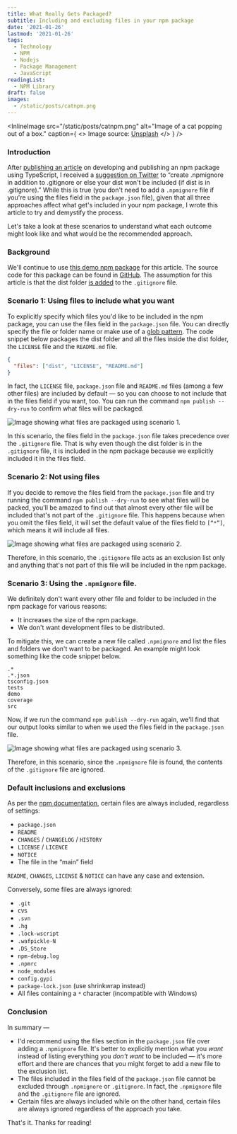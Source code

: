 ```yaml
---
title: What Really Gets Packaged?
subtitle: Including and excluding files in your npm package
date: '2021-01-26'
lastmod: '2021-01-26'
tags:
  - Technology
  - NPM
  - Nodejs
  - Package Management
  - JavaScript
readingList:
  - NPM Library
draft: false
images:
  - /static/posts/catnpm.png
---
```


<InlineImage
  src="/static/posts/catnpm.png"
  alt="Image of a cat popping out of a box."
  caption={
    <>
      Image source: <a href="https://unsplash.com/photos/GOiAKzoD12I">Unsplash</a>
    </>
  }
/>

### Introduction

After [publishing an article](https://codeburst.io/developing-and-publishing-a-typescript-npm-package-d9fc643d4229) on developing and publishing an npm package using TypeScript, I received a [suggestion on Twitter](https://twitter.com/rezonant/status/1352033120959168512) to “create .npmignore in addition to .gitignore or else your dist won't be included (if dist is in .gitignore).” While this is true (you don't need to add a `.npmignore` file if you're using the files field in the `package.json` file), given that all three approaches affect what get's included in your npm package, I wrote this article to try and demystify the process.

Let's take a look at these scenarios to understand what each outcome might look like and what would be the recommended approach.

### Background

We'll continue to use [this demo npm package](http://npmjs.com/package/add-demo-npm) for this article. The source code for this package can be found in [GitHub](https://github.com/ClydeDz/add-demo-npm). The assumption for this article is that the dist folder [is added](https://github.com/ClydeDz/add-demo-npm/blob/main/.gitignore#L83) to the `.gitignore` file.

### Scenario 1: Using files to include what you want

To explicitly specify which files you'd like to be included in the npm package, you can use the files field in the `package.json` file. You can directly specify the file or folder name or make use of a [glob pattern](https://en.wikipedia.org/wiki/Glob_%28programming%29). The code snippet below packages the dist folder and all the files inside the dist folder, the `LICENSE` file and the `README.md` file.

```json
{
  "files": ["dist", "LICENSE", "README.md"]
}
```

In fact, the `LICENSE` file, `package.json` file and `README.md` files (among a few other files) are included by default — so you can choose to not include that in the files field if you want, too. You can run the command `npm publish --dry-run` to confirm what files will be packaged.

![Image showing what files are packaged using scenario 1.](/static/posts/1_YaFPrEbiPyJNdVpWy5aJ9Q.png)

In this scenario, the files field in the `package.json` file takes precedence over the `.gitignore` file. That is why even though the dist folder is in the `.gitignore` file, it is included in the npm package because we explicitly included it in the files field.

### Scenario 2: Not using files

If you decide to remove the files field from the `package.json` file and try running the command `npm publish --dry-run` to see what files will be packed, you'll be amazed to find out that almost every other file will be included that's not part of the `.gitignore` file. This happens because when you omit the files field, it will set the default value of the files field to `[“*”]`, which means it will include all files.

![Image showing what files are packaged using scenario 2.](/static/posts/1_cSZ8W5jiReoIQmH8bgiG3Q.png)

Therefore, in this scenario, the `.gitignore` file acts as an exclusion list only and anything that's not part of this file will be included in the npm package.

### Scenario 3: Using the `.npmignore` file.

We definitely don't want every other file and folder to be included in the npm package for various reasons:

- It increases the size of the npm package.
- We don't want development files to be distributed.

To mitigate this, we can create a new file called `.npmignore` and list the files and folders we don't want to be packaged. An example might look something like the code snippet below.

```.npmignore
.*
.*.json
tsconfig.json
tests
demo
coverage
src
```

Now, if we run the command `npm publish --dry-run` again, we'll find that our output looks similar to when we used the files field in the `package.json` file.

![Image showing what files are packaged using scenario 3.](/static/posts/1_qV2q1P1BQJxJBAvM_LPtuQ.png)

Therefore, in this scenario, since the `.npmignore` file is found, the contents of the `.gitignore` file are ignored.

### Default inclusions and exclusions

As per the [npm documentation](https://docs.npmjs.com/cli/v6/configuring-npm/package-json#files), certain files are always included, regardless of settings:

- `package.json`
- `README`
- `CHANGES` / `CHANGELOG` / `HISTORY`
- `LICENSE` / `LICENCE`
- `NOTICE`
- The file in the “main” field

`README`, `CHANGES`, `LICENSE` & `NOTICE` can have any case and extension.

Conversely, some files are always ignored:

- `.git`
- `CVS`
- `.svn`
- `.hg`
- `.lock-wscript`
- `.wafpickle-N`
- `.DS_Store`
- `npm-debug.log`
- `.npmrc`
- `node_modules`
- `config.gypi`
- `package-lock.json` (use shrinkwrap instead)
- All files containing a `*` character (incompatible with Windows)

### Conclusion

In summary —

- I'd recommend using the files section in the `package.json` file over adding a `.npmignore` file. It's better to explicitly mention what you _want_ instead of listing everything you _don't want_ to be included — it's more effort and there are chances that you might forget to add a new file to the exclusion list.
- The files included in the files field of the `package.json` file cannot be excluded through `.npmignore` or `.gitignore`. In fact, the `.npmignore` file and the `.gitignore` file are ignored.
- Certain files are always included while on the other hand, certain files are always ignored regardless of the approach you take.

That's it. Thanks for reading!
